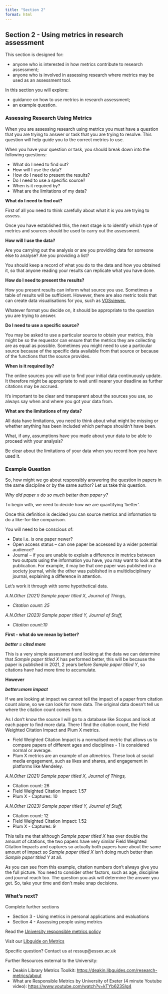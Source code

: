 ```yaml
---
title: "Section 2"
format: html
---
```


## Section 2 - Using metrics in research assessment

This section is designed for:

-   anyone who is interested in how metrics contribute to research assessment;
-   anyone who is involved in assessing research where metrics may be used as an assessment tool.

In this section you will explore:

-   guidance on how to use metrics in research assessment;
-   an example question.

### Assessing Research Using Metrics

When you are assessing research using metrics you must have a question that you are trying to answer or task that you are trying to resolve. This question will help guide you to the correct metrics to use.

When you have your question or task, you should break down into the following questions:

-   What do I need to find out?​
-   How will I use the data?​
-   How do I need to present the results?​
-   Do I need to use a specific source?​
-   When is it required by? 
-   What are the limitations of my data?

**What do I need to find out?​**

First of all you need to think carefully about what it is you are trying to assess.

Once you have established this, the next stage is to identify which type of metrics and sources should be used to carry out the assessment.

**How will I use the data?​**

Are you carrying out the analysis or are you providing data for someone else to analyse? Are you providing a list?

You should keep a record of what you do to the data and how you obtained it, so that anyone reading your results can replicate what you have done.

**How do I need to present the results?​**

How you present results can inform what source you use. Sometimes a table of results will be sufficient. However, there are also metric tools that can create data visualisations for you, such as [VOSviewer.](https://www.vosviewer.com/)

Whatever format you decide on, it should be appropriate to the question you are trying to answer.

**Do I need to use a specific source?​**

You may be asked to use a particular source to obtain your metrics, this might be so the requestor can ensure that the metrics they are collecting are as equal as possible. Sometimes you might need to use a particular source because of the specific data available from that source or because of the functions that the source provides.

**When is it required by? ​**

The online sources you will use to find your initial data continuously update. It therefore might be appropriate to wait until nearer your deadline as further citations may be accrued.

It's important to be clear and transparent about the sources you use, so always say when and where you got your data from.

**What are the limitations of my data?**

All data have limitations, you need to think about what might be missing or whether anything has been included which perhaps shouldn’t have been.

What, if any, assumptions have you made about your data to be able to proceed with your analysis?

Be clear about the limitations of your data when you record how you have used it.

### **Example Question**

So, how might we go about responsibly answering the question in papers in the same discipline or by the same author? Let us take this question.

*Why did paper x do so much better than paper y?​*

To begin with, we need to decide how we are quantifying ‘better’.

Once this definition is decided you can source metrics and information to do a like-for-like comparison.

You will need to be conscious of:

-   Date i.e. is one paper newer?
-   Open access status – can one paper be accessed by a wider potential audience?
-   Journal – if you are unable to explain a difference in metrics between two outputs using the information you have, you may want to look at the publication. For example, it may be that one paper was published in a society journal, while the other was published in a multidisciplinary journal, explaining a difference in attention.

Let’s work it through with some hypothetical data.

*A.N.Other (2021) Sample paper titled X, Journal of Things,*

-   *Citation count: 25*

*A.N.Other (2023) Sample paper titled Y, Journal of Stuff,*

-   *Citation count:10*

**First - what do we mean by better?**

***better = cited more***

This is a very simple assessment and looking at the data we can determine that *Sample paper titled X* has performed better, this will be because the paper is published in 2021, 2 years before *Sample paper titled Y*, so citations have had more time to accumulate.

**However**

***better=more impact***

If we are looking at impact we cannot tell the impact of a paper from citation count alone, so we can look for more data. The original data doesn't tell us where the citation count comes from.

As I don’t know the source I will go to a database like Scopus and look at each paper to find more data. There I find the citation count, the Field Weighted Citation Impact and Plum X metrics.

-   Field Weighted Citation Impact is a normalised metric that allows us to compare papers of different ages and disciplines - 1 is considered normal or average.
-   Plum X metrics are an example of an altmetrics. These look at social media engagement, such as likes and shares, and engagement in platforms like Mendeley.

*A.N.Other (2021) Sample paper titled X, Journal of Things,*

-   Citation count: 26
-   Field Weighted Citation Impact: 1.57
-   Plum X - Captures: 10

*A.N.Other (2023) Sample paper titled Y, Journal of Stuff,*

-   Citation count: 12
-   Field Weighted Citation Impact: 1.52
-   Plum X - Captures: 9

This tells me that although *Sample paper titled X* has over double the amount of citations, the two papers have very similar Field Weighted Citation Impacts and captures so actually both papers have about the same amount of impact so *Sample paper titled X* isn’t doing much better than *Sample paper titled Y* at all.

As you can see from this example, citation numbers don’t always give you the full picture. You need to consider other factors, such as age, discipline and journal reach too. The question you ask will determine the answer you get. So, take your time and don't make snap decisions.

### **What’s next?**

Complete further sections

-   Section 3 - Using metrics in personal applications and evaluations
-   Section 4 - Assessing people using metrics

Read the [University responsible metrics policy](https://www.essex.ac.uk/-/media/documents/directories/reo/the-responsible-use-of-metrics-at-the-university-of-essex.pdf){target="_blank"}

Visit our [Libguide on Metrics](https://library.essex.ac.uk/research-visibility/intro){target="_blank"}

Specific question? Contact us at ressup@essex.ac.uk

Further Resources external to the University:

-   Deakin Library Metrics Toolkit: [https://deakin.libguides.com/research-metrics/about](https://deakin.libguides.com/research-metrics/about){target="_blank"}
-   What are Responsible Metrics by University of Exeter (4 minute Youtube video): [https://www.youtube.com/watch?v=kTYb623Slg4](https://www.youtube.com/watch?v=kTYb623Slg4){target="_blank"}

